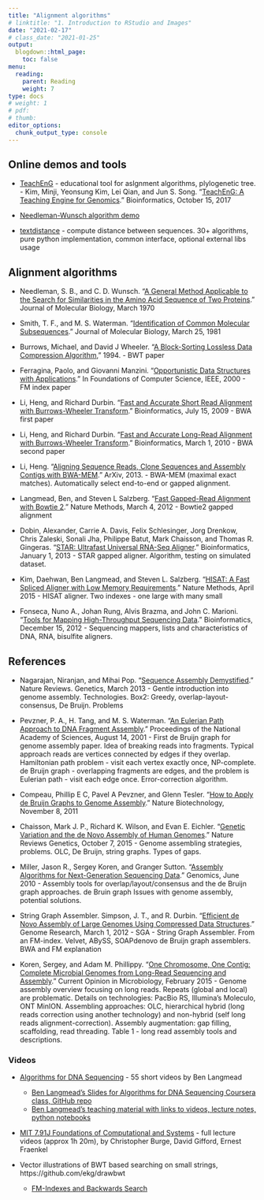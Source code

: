 ```yaml
---
title: "Alignment algorithms"
# linktitle: "1. Introduction to RStudio and Images"
date: "2021-02-17"
# class_date: "2021-01-25"
output:
  blogdown::html_page:
    toc: false
menu:
  reading:
    parent: Reading
    weight: 7
type: docs
# weight: 1 
# pdf: 
# thumb: 
editor_options: 
  chunk_output_type: console
---
```


## Online demos and tools

- [TeachEnG](http://teacheng.illinois.edu/#nw) - educational tool for aslgnment algorithms, plylogenetic tree.  - Kim, Minji, Yeonsung Kim, Lei Qian, and Jun S. Song. “[TeachEnG: A Teaching Engine for Genomics](https://doi.org/10.1093/bioinformatics/btx447).” Bioinformatics, October 15, 2017

- [Needleman-Wunsch algorithm demo](http://experiments.mostafa.io/public/needleman-wunsch/)

- [textdistance](https://github.com/life4/textdistance) - compute distance between sequences. 30+ algorithms, pure python implementation, common interface, optional external libs usage

## Alignment algorithms

- Needleman, S. B., and C. D. Wunsch. “[A General Method Applicable to the Search for Similarities in the Amino Acid Sequence of Two Proteins](https://doi.org/10.1016/0022-2836(70)90057-4).” Journal of Molecular Biology, March 1970

- Smith, T. F., and M. S. Waterman. “[Identification of Common Molecular Subsequences](https://doi.org/10.1016/0022-2836(81)90087-5).” Journal of Molecular Biology, March 25, 1981

- Burrows, Michael, and David J Wheeler. “[A Block-Sorting Lossless Data Compression Algorithm](http://citeseerx.ist.psu.edu/viewdoc/summary?doi=10.1.1.3.8069),” 1994. - BWT paper

- Ferragina, Paolo, and Giovanni Manzini. “[Opportunistic Data Structures with Applications](https://dl.acm.org/citation.cfm?id=796543).” In Foundations of Computer Science, IEEE, 2000 - FM index paper

- Li, Heng, and Richard Durbin. “[Fast and Accurate Short Read Alignment with Burrows-Wheeler Transform](https://doi.org/10.1093/bioinformatics/btp324).” Bioinformatics, July 15, 2009 - BWA first paper

- Li, Heng, and Richard Durbin. “[Fast and Accurate Long-Read Alignment with Burrows-Wheeler Transform](https://doi.org/10.1093/bioinformatics/btp698).” Bioinformatics, March 1, 2010 - BWA second paper

- Li, Heng. “[Aligning Sequence Reads, Clone Sequences and Assembly Contigs with BWA-MEM](https://arxiv.org/abs/1303.3997).” ArXiv, 2013. - BWA-MEM (maximal exact matches). Automatically select end-to-end or gapped alignment.

- Langmead, Ben, and Steven L Salzberg. “[Fast Gapped-Read Alignment with Bowtie 2](https://doi.org/10.1038/nmeth.1923).” Nature Methods, March 4, 2012 - Bowtie2 gapped alignment

- Dobin, Alexander, Carrie A. Davis, Felix Schlesinger, Jorg Drenkow, Chris Zaleski, Sonali Jha, Philippe Batut, Mark Chaisson, and Thomas R. Gingeras. “[STAR: Ultrafast Universal RNA-Seq Aligner](https://doi.org/10.1093/bioinformatics/bts635).” Bioinformatics, January 1, 2013 - STAR gapped aligner. Algorithm, testing on simulated dataset.

- Kim, Daehwan, Ben Langmead, and Steven L. Salzberg. “[HISAT: A Fast Spliced Aligner with Low Memory Requirements](https://doi.org/10.1038/nmeth.3317).” Nature Methods, April 2015 - HISAT aligner. Two indexes - one large with many small

- Fonseca, Nuno A., Johan Rung, Alvis Brazma, and John C. Marioni. “[Tools for Mapping High-Throughput Sequencing Data](https://doi.org/10.1093/bioinformatics/bts605).” Bioinformatics, December 15, 2012 - Sequencing mappers, lists and characteristics of DNA, RNA, bisulfite aligners.

## References

- Nagarajan, Niranjan, and Mihai Pop. “[Sequence Assembly Demystified](https://doi.org/10.1038/nrg3367).” Nature Reviews. Genetics, March 2013 - Gentle introduction into genome assembly. Technologies. Box2: Greedy, overlap-layout-consensus, De Bruijn. Problems

- Pevzner, P. A., H. Tang, and M. S. Waterman. “[An Eulerian Path Approach to DNA Fragment Assembly](https://doi.org/10.1073/pnas.171285098).” Proceedings of the National Academy of Sciences, August 14, 2001 - First de Bruijn graph for genome assembly paper. Idea of breaking reads into fragments. Typical approach reads are vertices connected by edges if they overlap. Hamiltonian path problem - visit each vertex exactly once, NP-complete. de Bruijn graph - overlapping fragments are edges, and the problem is Eulerian path - visit each edge once. Error-correction algorithm.

- Compeau, Phillip E C, Pavel A Pevzner, and Glenn Tesler. “[How to Apply de Bruijn Graphs to Genome Assembly](https://doi.org/10.1038/nbt.2023).” Nature Biotechnology, November 8, 2011

- Chaisson, Mark J. P., Richard K. Wilson, and Evan E. Eichler. “[Genetic Variation and the de Novo Assembly of Human Genomes](https://doi.org/10.1038/nrg3933).” Nature Reviews Genetics, October 7, 2015 - Genome assembling strategies, problems. OLC, De Bruijn, string graphs. Types of gaps. 

- Miller, Jason R., Sergey Koren, and Granger Sutton. “[Assembly Algorithms for Next-Generation Sequencing Data](https://doi.org/10.1016/j.ygeno.2010.03.001).” Genomics, June 2010 - Assembly tools for overlap/layout/consensus and the de Bruijn graph approaches. de Bruin graph Issues with genome assembly, potential solutions.

- String Graph Assembler. Simpson, J. T., and R. Durbin. “[Efficient de Novo Assembly of Large Genomes Using Compressed Data Structures](http://www.genome.org/cgi/doi/10.1101/gr.126953.111).” Genome Research, March 1, 2012 - SGA - String Graph Assembler. From an FM-index. Velvet, ABySS, SOAPdenovo de Bruijn graph assemblers. BWA and FM explanation

- Koren, Sergey, and Adam M. Phillippy. “[One Chromosome, One Contig: Complete Microbial Genomes from Long-Read Sequencing and Assembly](https://doi.org/10.1016/j.mib.2014.11.014).” Current Opinion in Microbiology, February 2015 - Genome assembly overview focusing on long reads. Repeats (global and local) are problematic. Details on technologies: PacBio RS, Illumina's Moleculo, ONT MinION. Assembling approaches: OLC, hierarchical hybrid (long reads correction using another technology) and non-hybrid (self long reads alignment-correction). Assembly augmentation: gap filling, scaffolding, read threading. Table 1 - long read assembly tools and descriptions.

### Videos

- [Algorithms for DNA Sequencing](https://www.youtube.com/playlist?list=PL2mpR0RYFQsBiCWVJSvVAO3OJ2t7DzoHA) - 55 short videos by Ben Langmead
    - [Ben Langmead's Slides for Algorithms for DNA Sequencing Coursera class, GitHub repo](https://github.com/BenLangmead/ads1-slides.git)
    - [Ben Langmead's teaching material with links to videos, lecture notes, python notebooks](http://www.langmead-lab.org/teaching-materials/)

- [MIT 7.91J Foundations of Computational and Systems](https://www.youtube.com/watch?v=lJzybEXmIj0&list=PLUl4u3cNGP63uK-oWiLgO7LLJV6ZCWXac&index=1) - full lecture videos (approx 1h 20m), by Christopher Burge, David Gifford, Ernest Fraenkel

- Vector illustrations of BWT based searching on small strings, https://github.com/ekg/drawbwt
    - [FM-Indexes and Backwards Search](https://alexbowe.com/fm-index/)

